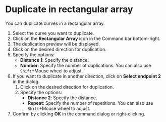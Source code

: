 
# Duplicate in rectangular array

You can duplicate curves in a rectangular array.

<KinouGaiyou shortcut="" command="Rectangular Array" button="Command Bar Bottom Right" />

1. Select the curve you want to duplicate.
2. Click on the **Rectangular Array** icon in the Command bar bottom-right.
3. The duplication preview will be displayed.
4. Click on the desired direction for duplication.
5. Specify the options:
   - **Distance 1**: Specify the distance.
   - **Number**: Specify the number of duplications. You can also use `Shift`+Mouse wheel to adjust.
6. If you want to duplicate in another direction, click on **Select endpoint 2** in the dialog.
    1. Click on the desired direction for duplication.
    2. Specify the options:
       - **Distance 2**: Specify the distance.
       - **Repeat**: Specify the number of repetitions. You can also use `Shift`+Mouse wheel to adjust.
7. Confirm by clicking **OK** in the command dialog or right-clicking.